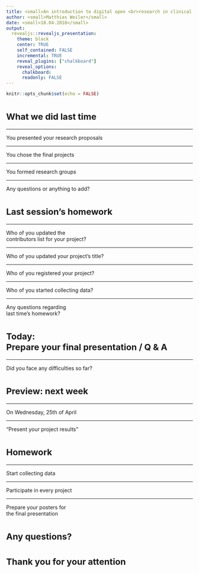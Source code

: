 ```yaml
---
title: <small>An introduction to digital open <br>research in clinical psychology</small>
author: <small>Matthias Weiler</small>
date: <small>18.04.2018</small>
output:
  revealjs::revealjs_presentation:
    theme: black
    center: TRUE
    self_contained: FALSE
    incremental: TRUE
    reveal_plugins: ["chalkboard"]
    reveal_options:
      chalkboard: 
      readonly: FALSE
---
```


```r
knitr::opts_chunk$set(echo = FALSE)
```

# <small> What we did last time</small>

----

You presented your research proposals

----

You chose the final projects

----

You formed research groups

----

Any questions or anything to add?

# <small>Last session's homework</small>

----

Who of you updated the <br>
contributors list for your project?

----

Who of you updated your project's title?

----

Who of you registered your project?

----

Who of you started collecting data?

----

Any questions regarding <br>
last time's homework?

# <small>Today:<br>Prepare your final presentation / Q & A</small>

----

Did you face any difficulties so far?

# <small>Preview: next week</small>

----

On Wednesday, 25th of April

----

"Present your project results"

# <small>Homework</small>

----

Start collecting data

----

Participate in every project

----

Prepare your posters for <br>
the final presentation

# <small>Any questions?</small>

# <small>Thank you for your attention</small>
